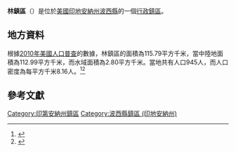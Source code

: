 {{noteTA
|G1=USState
|G2=地名
|G3=Unit
}}
{{Infobox settlement
|official_name            = 林鎮區
|native_name = Lynn Township
|settlement_type          = [[行政鎮區|行政鎮區]]
|image_skyline            = 
|imagesize                = 
|image_map                = Map highlighting Lynn Township, Posey County, Indiana.svg
|mapsize                  = 250px
|pushpin_map  =USA Indiana
|pushpin_label = 林鎮區
|pushpin_label_position   = top
|pushpin_map_caption      = 林鎮區在印地安納州的位置
|subdivision_type         = [[世界政區索引|國家]]
|subdivision_type1        = [[美国州份|州份]]
|subdivision_type2        = [[印地安納州行政区划|縣]]
|subdivision_name         = [[美国|美国]]
|subdivision_name1        = [[印地安納州|印地安納州]]
|subdivision_name2        = [[波西縣_(印地安納州)|波西縣]]
|elevation_ft             = 433
|elevation_m              = 132
|timezone                 = [[北美东部時區|北美东部時區]]
|area_total_km2           = 115.79
|area_land_km2            = 112.99
|area_water_km2           = 2.80
|area_total_sq_mi         = 
|area_land_sq_mi          = 
|area_water_sq_mi         = 
|population_as_of         = [[2010年美國人口普查|2010]]
|population_footnotes     = 
|population_total         = 945
|population_density_km2   = auto
|population_density_sq_mi = auto
|utc_offset               = -5
|coordinates              = {{coord|38|02|49|N|87|55|34|W|type:city_region:US-AL_source:GNS-enwiki|display=inline,title}}
| coor_pinpoint           = 
| coordinates_footnotes   = 
|timezone_DST             = EDT
|utc_offset_DST           = -4
|postal_code_type         = [[美國郵區編號|郵區編號]]
|postal_code              = 
|area_code                = {{link-en|电话区号812|Area code 812|812}}
|blank_name = [[地名信息系统|GNIS ID]]
|blank_info = 453585
}}
'''林鎮區'''（{{lang-en|Lynn Township}}）是位於[[美國|美國]][[印地安納州|印地安納州]][[波西縣_(印地安納州)|波西縣]]的一個[[行政鎮區|行政鎮區]]。

== 地方資料 ==
根據[[2010年美國人口普查|2010年美國人口普查]]的數據，林鎮區的面積為115.79平方千米，當中陸地面積為112.99平方千米，而水域面積為2.80平方千米。當地共有人口945人，而人口密度為每平方千米8.16人。<ref name="GR8">{{cite web|url=http://factfinder2.census.gov|publisher=[[美国人口调查局|美国人口调查局]]|accessdate=2011-05-14|title=American FactFinder|archive-date=2013-09-11|archive-url=https://web.archive.org/web/20130911234518/http://factfinder2.census.gov/|dead-url=no}}</ref><ref>{{cite web|url=https://www.citypopulation.de/en/usa/indiana/admin/|title=USA: Indiana (Counties and Townships) - City Population|access-date=2020-08-17|archive-date=2020-04-22|archive-url=https://web.archive.org/web/20200422090607/https://www.citypopulation.de/en/usa/indiana/admin/|dead-url=no}}</ref>

== 參考文獻 ==
{{reflist}}

{{波西縣 (印地安納州)}}

{{DEFAULTSORT:Lynn Township}}
[[Category:印第安納州鎮區|Category:印第安納州鎮區]]
[[Category:波西縣鎮區_(印地安納州)|Category:波西縣鎮區 (印地安納州)]]

{{Indiana-geo-stub}}